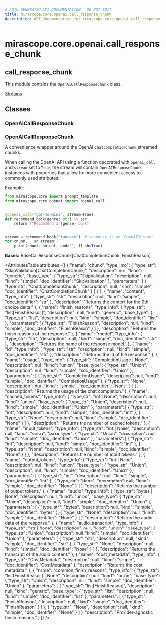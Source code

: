 ```yaml
---
# AUTO-GENERATED API DOCUMENTATION - DO NOT EDIT
title: mirascope.core.openai.call_response_chunk
description: API documentation for mirascope.core.openai.call_response_chunk
---
```


# mirascope.core.openai.call_response_chunk

## <ApiType type="Module" module="mirascope.core.openai.call_response_chunk" path="core/openai/call_response_chunk" symbolName="call_response_chunk" /> call_response_chunk

This module contains the `OpenAICallResponseChunk` class.

<Info title="Usage">

[Streams](/docs/mirascope/learn/streams#handling-streamed-responses)

</Info>

## Classes

### OpenAICallResponseChunk

### <ApiType type="Class" module="mirascope.core.openai.call_response_chunk" path="core/openai/call_response_chunk" symbolName="OpenAICallResponseChunk" /> OpenAICallResponseChunk

A convenience wrapper around the OpenAI `ChatCompletionChunk` streamed chunks.

When calling the OpenAI API using a function decorated with `openai_call` and
`stream` set to `True`, the stream will contain `OpenAIResponseChunk` instances with
properties that allow for more convenient access to commonly used attributes.

Example:

```python
from mirascope.core import prompt_template
from mirascope.core.openai import openai_call


@openai_call("gpt-4o-mini", stream=True)
def recommend_book(genre: str) -> str:
    return f"Recommend a {genre} book"


stream = recommend_book("fantasy")  # response is an `OpenAIStream`
for chunk, _ in stream:
    print(chunk.content, end="", flush=True)
```

**Bases:** BaseCallResponseChunk[ChatCompletionChunk, FinishReason]

<AttributesTable
  attributes={[
  {
    "name": "chunk",
    "type_info": {
      "type_str": "SkipValidation[ChatCompletionChunk]",
      "description": null,
      "kind": "generic",
      "base_type": {
        "type_str": "SkipValidation",
        "description": null,
        "kind": "simple",
        "doc_identifier": "SkipValidation"
      },
      "parameters": [
        {
          "type_str": "ChatCompletionChunk",
          "description": null,
          "kind": "simple",
          "doc_identifier": "ChatCompletionChunk"
        }
      ]
    }
  },
  {
    "name": "content",
    "type_info": {
      "type_str": "str",
      "description": null,
      "kind": "simple",
      "doc_identifier": "str"
    },
    "description": "Returns the content for the 0th choice delta."
  },
  {
    "name": "finish_reasons",
    "type_info": {
      "type_str": "list[FinishReason]",
      "description": null,
      "kind": "generic",
      "base_type": {
        "type_str": "list",
        "description": null,
        "kind": "simple",
        "doc_identifier": "list"
      },
      "parameters": [
        {
          "type_str": "FinishReason",
          "description": null,
          "kind": "simple",
          "doc_identifier": "FinishReason"
        }
      ]
    },
    "description": "Returns the finish reasons of the response."
  },
  {
    "name": "model",
    "type_info": {
      "type_str": "str",
      "description": null,
      "kind": "simple",
      "doc_identifier": "str"
    },
    "description": "Returns the name of the response model."
  },
  {
    "name": "id",
    "type_info": {
      "type_str": "str",
      "description": null,
      "kind": "simple",
      "doc_identifier": "str"
    },
    "description": "Returns the id of the response."
  },
  {
    "name": "usage",
    "type_info": {
      "type_str": "CompletionUsage | None",
      "description": null,
      "kind": "union",
      "base_type": {
        "type_str": "Union",
        "description": null,
        "kind": "simple",
        "doc_identifier": "Union"
      },
      "parameters": [
        {
          "type_str": "CompletionUsage",
          "description": null,
          "kind": "simple",
          "doc_identifier": "CompletionUsage"
        },
        {
          "type_str": "None",
          "description": null,
          "kind": "simple",
          "doc_identifier": "None"
        }
      ]
    },
    "description": "Returns the usage of the chat completion."
  },
  {
    "name": "cached_tokens",
    "type_info": {
      "type_str": "int | None",
      "description": null,
      "kind": "union",
      "base_type": {
        "type_str": "Union",
        "description": null,
        "kind": "simple",
        "doc_identifier": "Union"
      },
      "parameters": [
        {
          "type_str": "int",
          "description": null,
          "kind": "simple",
          "doc_identifier": "int"
        },
        {
          "type_str": "None",
          "description": null,
          "kind": "simple",
          "doc_identifier": "None"
        }
      ]
    },
    "description": "Returns the number of cached tokens."
  },
  {
    "name": "input_tokens",
    "type_info": {
      "type_str": "int | None",
      "description": null,
      "kind": "union",
      "base_type": {
        "type_str": "Union",
        "description": null,
        "kind": "simple",
        "doc_identifier": "Union"
      },
      "parameters": [
        {
          "type_str": "int",
          "description": null,
          "kind": "simple",
          "doc_identifier": "int"
        },
        {
          "type_str": "None",
          "description": null,
          "kind": "simple",
          "doc_identifier": "None"
        }
      ]
    },
    "description": "Returns the number of input tokens."
  },
  {
    "name": "output_tokens",
    "type_info": {
      "type_str": "int | None",
      "description": null,
      "kind": "union",
      "base_type": {
        "type_str": "Union",
        "description": null,
        "kind": "simple",
        "doc_identifier": "Union"
      },
      "parameters": [
        {
          "type_str": "int",
          "description": null,
          "kind": "simple",
          "doc_identifier": "int"
        },
        {
          "type_str": "None",
          "description": null,
          "kind": "simple",
          "doc_identifier": "None"
        }
      ]
    },
    "description": "Returns the number of output tokens."
  },
  {
    "name": "audio",
    "type_info": {
      "type_str": "bytes | None",
      "description": null,
      "kind": "union",
      "base_type": {
        "type_str": "Union",
        "description": null,
        "kind": "simple",
        "doc_identifier": "Union"
      },
      "parameters": [
        {
          "type_str": "bytes",
          "description": null,
          "kind": "simple",
          "doc_identifier": "bytes"
        },
        {
          "type_str": "None",
          "description": null,
          "kind": "simple",
          "doc_identifier": "None"
        }
      ]
    },
    "description": "Returns the audio data of the response."
  },
  {
    "name": "audio_transcript",
    "type_info": {
      "type_str": "str | None",
      "description": null,
      "kind": "union",
      "base_type": {
        "type_str": "Union",
        "description": null,
        "kind": "simple",
        "doc_identifier": "Union"
      },
      "parameters": [
        {
          "type_str": "str",
          "description": null,
          "kind": "simple",
          "doc_identifier": "str"
        },
        {
          "type_str": "None",
          "description": null,
          "kind": "simple",
          "doc_identifier": "None"
        }
      ]
    },
    "description": "Returns the transcript of the audio content."
  },
  {
    "name": "cost_metadata",
    "type_info": {
      "type_str": "CostMetadata",
      "description": null,
      "kind": "simple",
      "doc_identifier": "CostMetadata"
    },
    "description": "Returns the cost metadata."
  },
  {
    "name": "common_finish_reasons",
    "type_info": {
      "type_str": "list[FinishReason] | None",
      "description": null,
      "kind": "union",
      "base_type": {
        "type_str": "Union",
        "description": null,
        "kind": "simple",
        "doc_identifier": "Union"
      },
      "parameters": [
        {
          "type_str": "list[FinishReason]",
          "description": null,
          "kind": "generic",
          "base_type": {
            "type_str": "list",
            "description": null,
            "kind": "simple",
            "doc_identifier": "list"
          },
          "parameters": [
            {
              "type_str": "FinishReason",
              "description": null,
              "kind": "simple",
              "doc_identifier": "FinishReason"
            }
          ]
        },
        {
          "type_str": "None",
          "description": null,
          "kind": "simple",
          "doc_identifier": "None"
        }
      ]
    },
    "description": "Provider-agnostic finish reasons."
  }
]}
/>



